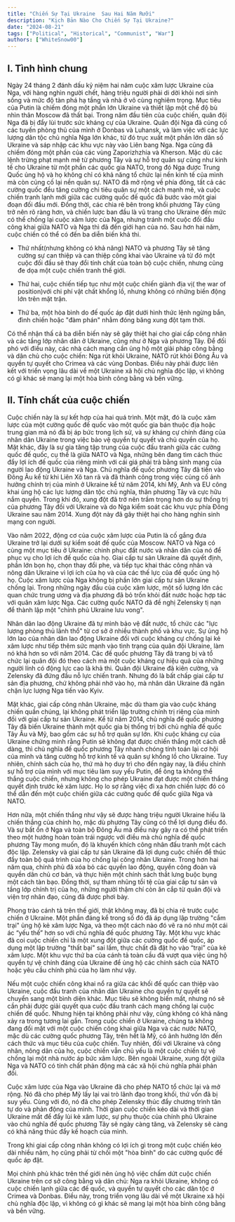 ```yaml
---
title: "Chiến Sự Tại Ukraine  Sau Hai Năm Rưỡi"
description: "Kịch Bản Nào Cho Chiến Sự Tại Ukraine?"
date: "2024-08-21"
tags: ["Political", "Historical", "Communist", "War"]
authors: ["WhiteSnow00"]
---
```


## I. Tình hình chung
Ngày 24 tháng 2 đánh dấu kỷ niệm hai năm cuộc xâm lược Ukraine của Nga, với hàng nghìn người chết, hàng triệu người phải di dời khỏi nơi sinh sống và mức độ tàn phá hạ tầng và nhà ở vô cùng nghiêm trọng. Mục tiêu của Putin là chiếm đóng một phần lớn Ukraine và thiết lập một chế độ bù nhìn thân Moscow đã thất bại. Trong năm đầu tiên của cuộc chiến, quân đội Nga đã bị đẩy lùi trước sức kháng cự của Ukraine. Quân đội Nga đã củng cố các tuyến phòng thủ của mình ở Donbas và Luhansk, và làm việc với các lực lượng dân tộc chủ nghĩa Nga lớn khác, từ đó trục xuất một phần lớn dân số Ukraine và sáp nhập các khu vực này vào Liên bang Nga. Nga cũng đã chiếm đóng một phần của các vùng Zaporizhzhia và Kherson. Mặc dù các lệnh trừng phạt mạnh mẽ từ phương Tây và sự hỗ trợ quân sự cũng như kinh tế cho Ukraine từ một phần các quốc gia NATO, trong đó Nga được Trung Quốc ủng hộ và họ  không chỉ có khả năng tổ chức lại nền kinh tế của mình mà còn củng cố lại nền quân sự. NATO đã mở rộng về phía đông, tất cả các cường quốc đều tăng cường chi tiêu quân sự một cách mạnh mẽ, và cuộc chiến tranh lạnh mới giữa các cường quốc đế quốc đã bước vào một giai đoạn đối đầu mới. Đồng thời, các chia rẽ bên trong khối phương Tây cũng trở nên rõ ràng hơn, và chiến lược ban đầu là vũ trang cho Ukraine đến mức có thể chống lại cuộc xâm lược của Nga, nhưng tránh một cuộc đối đầu công khai giữa NATO và Nga thì đã đến giới hạn của nó. Sau hơn hai năm, cuộc chiến có thể có đến ba diễn biến khả thi.

- Thứ nhất(nhưng không có khả năng) NATO và phương Tây sẽ tăng cường sự can thiệp và can thiệp công khai vào Ukraine và từ đó một cuộc đối đầu sẽ thay đổi tính chất của toàn bộ cuộc chiến, nhưng cũng đe dọa một cuộc chiến tranh thế giới.

- Thứ hai, cuộc chiến tiếp tục như một cuộc chiến giành địa vị( the war of position)với chi phí vật chất khổng lồ, nhưng không có những biến động lớn trên mặt trận.

- Thứ ba, một hòa bình do đế quốc áp đặt  dưới hình thức lệnh ngừng bắn, đình chiến hoặc "đàm phán" nhằm đóng băng xung đột tạm thời.

Có thể nhận thấ cả ba diễn biến này sẽ gây thiệt hại cho giai cấp công nhân và các tầng lớp nhân dân ở Ukraine, cũng như ở Nga và phương Tây. Để đối phó với điều này, các nhà cách mạng cần ủng hộ một giải pháp công bằng và dân chủ cho cuộc chiến: Nga rút khỏi Ukraine, NATO rút khỏi Đông Âu và quyền tự quyết cho Crimea và các vùng Donbas. Điều này phải được liên kết với triển vọng lâu dài về một Ukraine xã hội chủ nghĩa độc lập, vì không có gì khác sẽ mang lại một hòa bình công bằng và bền vững.

## II. Tính chất của cuộc chiến

Cuộc chiến này là sự kết hợp của hai quá trình. Một mặt, đó là cuộc xâm lược của một cường quốc đế quốc vào một quốc gia bán thuộc địa hoặc trung gian mà nó đã bị áp bức trong lịch sử, và sự kháng cự chính đáng của nhân dân Ukraine trong việc bảo vệ quyền tự quyết và chủ quyền của họ. Mặt khác, đây là sự gia tăng tập trung của cuộc đấu tranh giữa các cường quốc đế quốc, cụ thể là giữa NATO và Nga, những bên đang tìm cách thúc đẩy lợi ích đế quốc của riêng mình với cái giá phải trả bằng sinh mạng của người lao động Ukraine và Nga. Chủ nghĩa đế quốc phương Tây đã tiến vào Đông Âu kể từ khi Liên Xô tan rã và đã thành công trong việc củng cố ảnh hưởng chính trị của mình ở Ukraine kể từ năm 2014, khi Mỹ, Anh và EU công khai ủng hộ các lực lượng dân tộc chủ nghĩa, thân phương Tây và cực hữu nắm quyền. Trong khi đó, xung đột đã trở nên trầm trọng hơn do sự thống trị của phương Tây đối với Ukraine và do Nga kiểm soát các khu vực phía Đông Ukraine sau năm 2014. Xung đột này đã gây thiệt hại cho hàng nghìn sinh mạng con người.

Vào năm 2022, động cơ của cuộc xâm lược của Putin là cố gắng đưa Ukraine trở lại dưới sự kiểm soát đế quốc của Moscow. NATO và Nga có cùng một mục tiêu ở Ukraine: chinh phục đất nước và nhân dân của nó để phục vụ cho lợi ích đế quốc của họ. Giai cấp tư sản Ukraine đã quyết định, phần lớn bọn họ, chọn thay đổi phe, và tiếp tục khai thác công nhân và nông dân Ukraine vì lợi ích của họ và của các thế lực của đế quốc ủng hộ họ. Cuộc xâm lược của Nga không bị phần lớn giai cấp tư sản Ukraine chống lại. Trong những ngày đầu của cuộc xâm lược, một số lượng lớn các quan chức trung ương và địa phương đã bỏ trốn khỏi đất nước hoặc hợp tác với quân xâm lược Nga. Các cường quốc NATO đã đề nghị Zelensky tị nạn để thành lập một "chính phủ Ukraine lưu vong".

Nhân dân lao động Ukraine đã tự mình bảo vệ đất nước, tổ chức các "lực lượng phòng thủ lãnh thổ" từ cơ sở ở nhiều thành phố và khu vực. Sự ủng hộ lớn lao của nhân dân lao động Ukraine đối với cuộc kháng cự chống lại kẻ xâm lược như tiếp thêm sức mạnh vào tình trạng của quân đội Ukraine, làm nó khá hơn so với năm 2014. Các đế quốc phương Tây đã trang bị và tổ chức lại quân đội đó theo cách mà một cuộc kháng cự hiệu quả của những người lính có động lực cao là khả thi. Quân đội Ukraine đã kiên cường, và Zelensky đã đứng đầu nỗ lực chiến tranh. Nhưng đó là bất chấp giai cấp tư sản địa phương, chứ không phải nhờ vào họ, mà nhân dân Ukraine đã ngăn chặn lực lượng Nga tiến vào Kyiv.

Mặt khác, giai cấp công nhân Ukraine, mặc dù tham gia vào cuộc kháng chiến quần chúng, lại không phát triển lập trường chính trị riêng của mình đối với giai cấp tư sản Ukraine. Kể từ năm 2014, chủ nghĩa đế quốc phương Tây đã biến Ukraine thành một quốc gia bị thống trị bởi chủ nghĩa đế quốc Tây Âu và Mỹ, bao gồm các sự hỗ trợ quân sự lớn. Khi cuộc kháng cự của Ukraine chứng minh rằng Putin sẽ không đạt được chiến thắng một cách dễ dàng, thì chủ nghĩa đế quốc phương Tây nhanh chóng tính toán lại cơ hội của mình và tăng cường hỗ trợ kinh tế và quân sự khổng lồ cho Ukraine. Tuy nhiên, chính sách của họ, thứ mà họ duy trì cho đến ngày nay, là điều chỉnh sự hỗ trợ của mình với mục tiêu làm suy yếu Putin, để ông ta không thể thắng cuộc chiến, nhưng không cho phép Ukraine đạt được một chiến thắng quyết định trước kẻ xâm lược. Họ lo sợ rằng việc đi xa hơn chiến lược đó có thể dẫn đến một cuộc chiến giữa các cường quốc đế quốc giữa Nga và NATO.

Hơn nữa, một chiến thắng như vậy sẽ được hàng triệu người Ukraine hiểu là chiến thắng của chính họ, mặc dù phương Tây cũng có thể lợi dụng điều đó. Và sự bất ổn ở Nga và toàn bộ Đông Âu mà điều này gây ra có thể phát triển theo một hướng hoàn toàn trái ngược với điều mà chủ nghĩa đế quốc phương Tây mong muốn, đó là khuyến khích công nhân đấu tranh một cách độc lập. Zelensky và giai cấp tư sản Ukraine đã lợi dụng cuộc chiến để thúc đẩy toàn bộ quá trình của họ chống lại công nhân Ukraine. Trong hơn hai năm qua, chính phủ đã xóa bỏ các quyền lao động, quyền công đoàn và quyền dân chủ cơ bản, và thực hiện một chính sách thắt lưng buộc bụng một cách tàn bạo. Đồng thời, sự tham nhũng tồi tệ của giai cấp tư sản và tầng lớp chính trị của họ, những người thậm chí còn ăn cắp từ quân đội và viện trợ nhân đạo, cũng đã được phơi bày.

Phong trào cánh tả trên thế giới, thật không may, đã bị chia rẽ trước cuộc chiến ở Ukraine. Một phần đáng kể trong số đó đã áp dụng lập trường "cắm trại" ủng hộ kẻ xâm lược Nga, và theo một cách nào đó vẽ ra nó như một cái ác “yếu thế” hơn so với chủ nghĩa đế quốc phương Tây. Một khu vực khác đã coi cuộc chiến chỉ là một xung đột giữa các cường quốc đế quốc, áp dụng một lập trường "thất bại" sai lầm, thực chất đã đặt họ vào “trại” của kẻ xâm lược. Một khu vực thứ ba của cánh tả toàn cầu đã vượt qua việc ủng hộ quyền tự vệ chính đáng của Ukraine để ủng hộ các chính sách của NATO hoặc yêu cầu chính phủ của họ làm như vậy.

Nếu một cuộc chiến công khai nổ ra giữa các khối đế quốc can thiệp vào Ukraine, cuộc đấu tranh của nhân dân Ukraine cho quyền tự quyết sẽ chuyển sang một bình diện khác. Mục tiêu sẽ không biến mất, nhưng nó sẽ cần phải được giải quyết qua cuộc đấu tranh cách mạng chống lại cuộc chiến đế quốc. Nhưng hiện tại không phải như vậy, cũng không có khả năng xảy ra trong tương lai gần. Trong cuộc chiến ở Ukraine, chúng ta không đang đối mặt với một cuộc chiến công khai giữa Nga và các nước NATO, mặc dù các cường quốc phương Tây, trên hết là Mỹ, có ảnh hưởng lớn đến cách thức và mục tiêu của cuộc chiến. Tuy nhiên, đối với Ukraine và công nhân, nông dân của họ, cuộc chiến vẫn chủ yếu là một cuộc chiến tự vệ chống lại một nhà nước áp bức xâm lược. Bên ngoài Ukraine, xung đột giữa Nga và NATO có tính chất phản động mà các xã hội chủ nghĩa phải phản đối.

Cuộc xâm lược của Nga vào Ukraine đã cho phép NATO tổ chức lại và mở rộng. Nó đã cho phép Mỹ lấy lại vai trò lãnh đạo trong khối, thứ vốn đã bị suy yếu. Cùng với đó, nó đã cho phép Zelensky thúc đẩy chương trình tân tự do và phản động của mình. Thời gian cuộc chiến kéo dài và thời gian Ukraine mất để đẩy lùi kẻ xâm lược, sự phụ thuộc của chính phủ Ukraine vào chủ nghĩa đế quốc phương Tây sẽ ngày càng tăng, và Zelensky sẽ càng có khả năng thúc đẩy kế hoạch của mình.

Trong khi giai cấp công nhân không có lợi ích gì trong một cuộc chiến kéo dài nhiều năm, họ cũng phải từ chối một "hòa bình" do các cường quốc đế quốc áp đặt.

Mọi chính phủ khác trên thế giới nên ủng hộ việc chấm dứt cuộc chiến Ukraine trên cơ sở công bằng và dân chủ: Nga ra khỏi Ukraine, không có cuộc chiến lạnh giữa các đế quốc, và quyền tự quyết cho các dân tộc ở Crimea và Donbas. Điều này, trong triển vọng lâu dài về một Ukraine xã hội chủ nghĩa độc lập, vì không có gì khác sẽ mang lại một hòa bình công bằng và bền vững.







